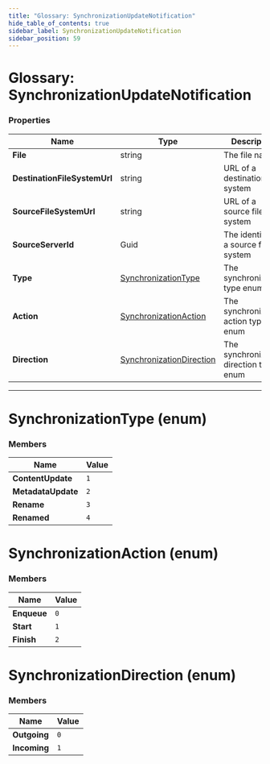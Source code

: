```yaml
---
title: "Glossary: SynchronizationUpdateNotification"
hide_table_of_contents: true
sidebar_label: SynchronizationUpdateNotification
sidebar_position: 59
---
```



# Glossary: SynchronizationUpdateNotification

### Properties

| Name | Type | Description |
| ------------- | ------------- | ----- |
| **File** | string | The file name |
| **DestinationFileSystemUrl** | string | URL of a destination file system |
| **SourceFileSystemUrl** | string | URL of a source file system |
| **SourceServerId** | Guid | The identifier of a source file system |
| **Type** | [SynchronizationType](../glossary/synchronization-update-notification.mdx#synchronizationtype-enum) | The synchronization type enum |
| **Action** | [SynchronizationAction](../glossary/synchronization-update-notification.mdx#synchronizationaction-enum) | The synchronization action type enum |
| **Direction** | [SynchronizationDirection](../glossary/synchronization-update-notification.mdx#synchronizationdirection-enum) | The synchronization direction type enum |


---

# SynchronizationType (enum)

### Members

| Name | Value |
| ---- | ----- |
| **ContentUpdate** | `1` |
| **MetadataUpdate** | `2` |
| **Rename** | `3` |
| **Renamed** | `4` |

# SynchronizationAction (enum)

### Members

| Name | Value |
| ---- | ----- |
| **Enqueue** | `0` |
| **Start** | `1` |
| **Finish** | `2` |

# SynchronizationDirection (enum)

### Members

| Name | Value |
| ---- | ----- |
| **Outgoing** | `0` |
| **Incoming** | `1` |

